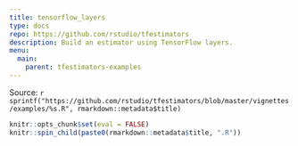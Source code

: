 ```yaml
---
title: tensorflow_layers
type: docs
repo: https://github.com/rstudio/tfestimators
description: Build an estimator using TensorFlow layers.
menu:
  main:
    parent: tfestimators-examples
---
```


<div class="source-ref">
<span class="caption">Source: </span>`r sprintf("https://github.com/rstudio/tfestimators/blob/master/vignettes/examples/%s.R", rmarkdown::metadata$title)`
</div>

```r
knitr::opts_chunk$set(eval = FALSE)
knitr::spin_child(paste0(rmarkdown::metadata$title, ".R"))
```


